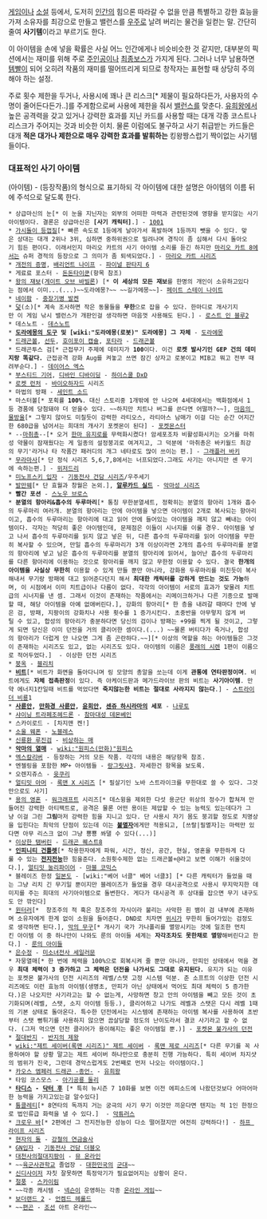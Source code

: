[[게임]]이나 [[소설]] 등에서, 도저히 [[인간]]의 힘으론 따라갈 수 없을 만큼 특별하고 강한 효능을 가져 소유자를 최강으로 만들고 밸런스를 [[우주]]로 날려 버리는 물건을 일컫는 말. 간단히 줄여 '''사기템'''이라고 부르기도 한다.

이 아이템을 손에 넣을 확률은 사실 어느 인간에게나 비슷비슷한 것 같지만, 대부분의 픽션에서는 재미를 위해 주로 [[주인공]]이나 [[최종보스]]가 가지게 된다. 그러나 너무 남용하면 [[템빨]]이 되어 오히려 작품의 재미를 떨어뜨리게 되므로 창작자는 표현할 때 상당히 주의해야 하는 설정.

주로 횟수 제한을 두거나, 사용시에 꽤나 큰 리스크[* 제물이 필요하다든가, 사용자의 수명이 줄어든다든가..]를 주게함으로써 사용에 제한을 줘서 [[밸런스]]를 맞춘다.
[[유희왕]]에서 높은 공격력을 갖고 있거나 강력한 효과를 지닌 카드를 사용할 때는 대개 각종 코스트나 리스크가 주어지는 것과 비슷한 이치. 물론 이럼에도 불구하고 사기 취급받는 카드들은 대개 '''적은 대가나 제한으로 매우 강력한 효과를 발휘하는''' 킹왕짱스럽기 짝이없는 사기템들이다.

=== 대표적인 사기 아이템 ===
(아이템) - (등장작품)의 형식으로 표기하되 각 아이템에 대한 설명은 아이템의 이름 뒤에 주석으로 달도록 한다.

 * 상급마신의 눈[* 이 눈을 지닌자는 외부의 어떠한 마력과 관련된것에 영향을 받지않는 사기아이템이다. 결론은 상급마신은 '''[사기 캐릭터]'''.] - [[1001]]
 * [[가시돌이 등껍질]][* 빠른 속도로 1등에게 날아가서 폭발하며 1등까지 뺏을 수 있다. 맞은 상대는 대개 2위나 3위, 심하면 중하위권으로 밀려나며 경직이 좀 심해서 다시 돌아오기 힘든 편이다. 이래서인지 마리오 카트의 사기 아이템 소리를 듣긴 하지만 [[마리오 카트 8]]에서는 슈퍼 경적의 등장으로 그 의미가 좀 퇴색되었다.] - [[마리오 카트 시리즈]]
 * [[개전의 증명]], [[배리언트 나이프]] - [[파이널 판타지 6]]
 * 게료료 포스터 - [[돈돈타이쿤]](항목 참조)
 * [[왕의 재보]]([[게이트 오브 바빌론]]) [* ''' 이 세상의 모든 재보'''를 한명의 개인이 소유하고있다는 점에서 이미...(...)~~도라에몽?~~ ~~길가메몽~~]- [[페이트 스테이 나이트]]
 * [[네이팜]] - [[중장기병 발켄]]
 * [[덫]](소)[* 계속 조사하면 작은 동물들을 '''무한'''으로 잡을 수 있다. 한마디로 개사기지만 이 게임 낚시 밸런스가 개판인걸 생각하면 마음껏 사용해도 된다.] - [[로스트 인 블루2]]
 * 데스노트 - [[데스노트]]
 * '''[[도라에몽의 도구]] 및 [wiki:"도라에몽(로봇)" 도라에몽] 그 자체''' - [[도라에몽]]
 * [[드래곤볼]], [[선두]], [[호이포이 캡슐]], [[포타라]] - [[드래곤볼]]
 * 드래곤투스 검[* 근접무기 주제에 데미지가 '''100'''이다. 이건 '''로켓 발사기인 GEP 건의 데미지랑 똑같다.''' 근접공격 강화 Aug를 켜놓고 쓰면 잠긴 상자고 로봇이고 MIB고 뭐고 전부 때려부순다.] - [[데이어스 엑스]]
 * [[부스티드 기어]], [[디바인 디바이딩]] - [[하이스쿨 DxD]]
 * [[로켓 런처]] - [[바이오하자드]] 시리즈
 * 마법의 방패 - [[세인트 소드]]
 * 마스터볼[* 포획률 '''100%'''. 대신 스토리중 1개밖에 안 나오며 4세대에서는 백화점에서 1등 경품에 당첨돼야 더 얻을수 있다. ~~하지만 치트나 버그를 쓴다면 어떨까?~~], [[마음의 물방울]][* 그렇지 않아도 미칠듯이 강력한 라티오스, 라티아스 남매가 이걸 다는 순간 어지간한 680급을 넘어서는 희대의 개사기 포켓몬이 된다] - [[포켓몬스터]]
 * --[[마취총]]--[* 오거 [[한마 유지로]]를 무력화시켰다! 암세포조차 비활성화시키는 오거를 마취성 약물이 잠재웠다는 게 일종의 설정붕괴로 여겨지고, 그 덕분에 '마취총은 바키월드 최강의 무기'라거나 타 작품간 패러디의 개그 네타로도 많이 쓰이는 편.] - [[그래플러 바키]] 
 * [[무라마사]][* 단 정식 시리즈 5,6,7,8에서는 너프되었다.그래도 사기는 아니지만 센 무기에 속하는편.] - [[위저드리]]
 * [[미노프스키 입자]] - [[기동전사 건담 시리즈]]/우주세기
 * [[발만웨]][* 단 효월과 창월은 논외.], '''[[알루카드 세트|알루카드 실드]]''' - [[악마성 시리즈]]
 * '''빨간 포션''' - [[스노우 브로스]]
 * '''분열의 항아리&흡수의 두루마리'''[* 통칭 무한분열세트, 정확히는 분열의 항아리 1개와 흡수의 두루마리 여러개. 분열의 항아리는 안에 아이템을 넣으면 아이템이 2개로 복사되는 항아리이고, 흡수의 두루마리는 항아리에 대고 읽어 안에 들어있는 아이템을 깨지 않고 빼내는 아이템이다. 각자는 적당히 좋은 아이템인데, 문제점은 이들이 시너지를 이룰 경우. 아이템을 넣고 나서 흡수의 두루마리를 읽지 않고 넣은 뒤, 다른 흡수의 두루마리를 읽어 아이템을 무한히 복사할 수 있으며, 만일 흡수의 두루마리가 3개 이상이라면 2개의 흡수의 두루마리를 분열의 항아리에 넣고 남은 흡수의 두루마리를 분열의 항아리에 읽어서, 늘어난 흡수의 두루마리를 다른 항아리에 이용하는 것으로 항아리를 깨지 않고 무한정 이용할 수 있다. 결국 '''한개의 아이템을 사실상 무한히''' 이용할 수 있게 만들 뿐만 아니라, 강화용 두루마리를 미친듯이 복사해내서 무기랑 방패에 대고 읽어준다던지 해서 '''최대한 캐릭터를 강하게 만드는 것도 가능'''하며, 이 시점에서 이미 치트급이나 다름이 없다. 각각의 아이템이 서로의 효과가 맞물려 치트급의 시너지를 낸 셈. 그래서 이것이 존재하는 작품에서는 리메이크하거나 다른 기종으로 발매할 때, 해당 아이템을 아예 없애버린다.], 강화의 항아리[* 한 층을 내려갈 때마다 안에 넣은 검, 방패, 지팡이의 강화치나 사용 횟수를 1 증가시킨다. 초중반을 아무렇지 않게 버틸 수 있고, 합성의 항아리가 충분하다면 당신의 검이나 방패는 +99를 찍게 될 것이고, 그렇게 되면 당신은 이미 던전을 거의 클리어한 셈이다.(...) ~~물론 버티다가 죽거나, 합성의 항아리가 더럽게 안 나오면 그게 좀 곤란하다.~~][* 이상의 역할을 하는 아이템들은 그것이 존재하는 시리즈도 있고, 없는 시리즈도 있다. 아이템의 이름은 [[풍래의 시렌]] 1편이 이름으로 적어두었다.]  - 이상한 던전 시리즈
 * [[붕옥]] - [[블리치]]
 * '''[[비트]]'''[* 비트가 화면을 돌아다니며 링 모양의 총알을 쏘는데 이게 '''관통에 연타판정이며'''. 비트에게도 '''자체 접촉판정'''이 있다. 즉 아케이드판과 메가드라이브 판의 비트는 '''사기아이템'''. 만약 에너지1칸일때 비트를 먹었다면 '''죽지않는한 비트는 절대로 사라지지 않는다'''.] - [[스트라이더 비룡]]1 
 * '''[[사륜안]], [[만화경 사륜안]], [[윤회안]], [[센쥬 하시라마]]의 세포''' - [[나루토]] 
 * [[샤이닝 트라페조헤드론]] - [[참마대성 데몬베인]]
 * 스카이로드 - [차지맨 켄!]
 * [[소울 웨폰]] - [[노블레스]]
 * [[신룡환 루진검]] - [[비상하는 매]]
 * '''[[악마의 열매]]''' - [[wiki:"원피스(만화)"원피스]]
 * [[엑스칼리버]] - 등장하는 거의 모든 작품. 각각의 내용은 해당항목 참조.
 * 엔젤링을 포함한 MP+ 아이템들 - [[랑그릿사3]]. 자세한건 항목을 보도록.
 * 오렌지쥬스 - [[윳쿠리]]
 * [[얼티밋 아머]] - [[록맨 X 시리즈]] [* 필살기인 노바 스트라이크를 무한대로 쓸 수 있다. 그것만으로도 사기]
 * [[용의 영혼]] - [[워크래프트]] 시리즈[* 데스윙을 제외한 다섯 용군단 위상의 정수가 합쳐져 만들어진 강력한 아티팩트로, 공격은 물론 어떤 용이든 제압할 수 있는 능력도 있는데다가 그냥 이걸 그린 '''그림'''마저 강력한 힘을 지니고 있다. 단 사용시 자기 몸도 붕괴할 정도로 치명상을 입힌다는 최악의 단점이 있는데 이는 '''[[불멸자]]'''에게만 적용되고, [쓰랄|필멸자]는 마력만 있다면 아무 리스크 없이 그냥 뿅뿅 쏴댈 수 있다(...)]
 * [[이상한 탬버린]] - [[드래곤 퀘스트8]]
 * '''[[인피니티 건틀렛]]'''[* 착용한자에게 파워, 시간, 정신, 공간, 현실, 영혼을 무한하게 다룰 수 있는 '''[[전지전능]]'''한 힘을준다. 소원횟수제한 없는 드래곤볼+@라고 보면 이해가 쉬울것이다.], [[얼티밋 눌리파이어]] - [[마블 코믹스]] 
 * 블레이즈 한정 [[일본도]] - [wiki:"베어 너클" 베어 너클3] [* 다른 캐릭터가 들었을 때는 그냥 리치 긴 무기일 뿐이지만 블레이즈가 들었을 경우 대시공격으로 사용시 무지막지한 데미지를 주는 희대의 사기아이템으로 돌변한다. 게다가 대시공격 후 상대를 잡으면 무기 내구도도 안 깎인다]
 * [[윈터러]][*  창조주의 적 혹은 창조주의 자식이라 불리는 사악한 흰 뱀이 검 내부에 존재하며 소유자에게 한계 없이 소원을 들어준다. DND로 치자면 [[위시]]가 무한히 들어가있는 검정도로 생각하면 된다.], [[악의 무구]][* 개사기 국가 가나폴리를 멸망시키는 것에 일조한 먼치킨 아이템 이 중 하나만이 나와도 룬의 아이들 세계는 '''자각조차도 못한채로 멸망'''해버린다고 한다.] - [[룬의 아이들]]
 * [[은수정]] - [[미소녀전사 세일러문]]
 * 자뭉열매[* 한 번에 체력을 100%으로 회복시켜 줄 뿐만 아니라, 만피인 상태에서 먹을 경우 '''최대 체력이 3 증가하고 그 체력은 던전을 나가서도 그대로 유지된다.''' 유지가 되는 이유는 포켓몬 불가사의 던전 시리즈의 레벨/스탯 고정 시스템 덕분. 춘 소프트의 이상한 던전 시리즈에도 이런 효능의 아이템(생명초, 만피가 아닌 상태에서 먹어도 최대 체력이 5 증가한다.)은 나오지만 사기라고는 할 수 없는게, 사망하면 창고 안의 아이템을 빼고 모든 것이 초기화되며(레벨, 스탯, 소지 아이템 등등.), 클리어하고 나가도 레벨과 스탯은 다시 레벨 1때의 기본 상태로 돌아온다. 특수한 던전에서는 시스템에 존재하는 아이템 복사를 사용하여 초반부터 스탯 뻥튀기를 사용하지 않으면 끔살당할 정도의 난이도라서 결코 사기라고 할 수 없다. (그저 먹으면 던전 클리어가 용이해지는 좋은 아이템일 뿐.)] - [[포켓몬 불가사의 던전]]
 * [[절대반지]] - [[반지의 제왕]]
 * [[wiki:"제트 세이버(록맨 시리즈)" 제트 세이버]] - [[록맨 제로 시리즈]][* 다른 무기를 꼭 사용하여야 할 상황 말고는 제트 세이버 하나만으로 충분히 진행 가능하다. 특히 세이버 차지샷의 범위가 진국, 그런데 경악스럽게도 2번째로 먼저 나오는 아이템이다.]
 * [[카오스 엠페러 드래곤 -종언-]] - [[유희왕]]
 * 타임 코스모스 - [[아기공룡 둘리]]
 * '''[[타디스]] - [[닥터 후]]''' [* 특히 뉴시즌 7 10화를 보면 이전 에피소드에 나왔던것보다 어마어마한 능력을 가지고있는걸 알수있다]
 * [[튱클레티]][* 8연타의 독까지 거는 궁극의 사기 무기 이것만 끼운다면 텐지는 적 1인 한정으로 법인류급 화력을 낼 수 있다.]  - [[악튜러스]]
 * [[크로우 바]][* 2편에선 그 전지전능한 성능이 다소 떨어졌지만 여전히 강력하다!] - [[하프 라이프 시리즈]]
 * [[현자의 돌]] - [[강철의 연금술사]]
 * [[GN입자]] - [[기동전사 건담 더블오]]
 * [[대천사의절대지팡이]] - [[뮤 온라인]]
 * ~~[[육군사관학교]] 졸업장 - [[대한민국]]의 [[군대]]~~
 * [[신디사이저]] 자칫 잘못하면 특정악기가 필요없어지는 상황이 온다.
 * [[절풍]] - [[스카이림]]
 * ~~각종 캐시템 - [[넥슨]]이 운영하는 각종 [[온라인 게임]]~~
 * [[보더랜드 2]] - [[언켐드 헤롤드]]
 * ~~[[편곤]] - [[조선]] 아트 온라인~~
